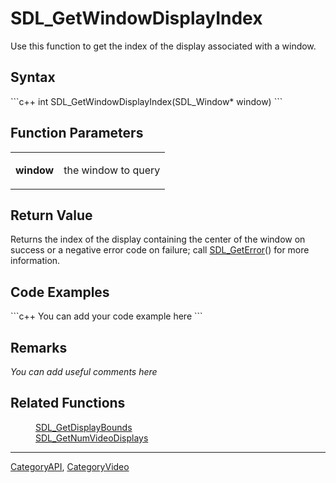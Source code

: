 <!-- # page was renamed from SDL_GetWindowDisplay -->
<!-- pragma section-numbers off -->
<!-- pragma camelcase off -->

= SDL_GetWindowDisplayIndex =
Use this function to get the index of the display associated with a window.


== Syntax ==
```c++
int SDL_GetWindowDisplayIndex(SDL_Window* window)
```

== Function Parameters ==
{|
|'''window'''
|the window to query
|}

== Return Value ==
Returns the index of the display containing the center of the window on success or a negative error code on failure; call [[SDL_GetError]]() for more information.

== Code Examples ==
```c++
You can add your code example here
```

== Remarks ==
''You can add useful comments here''

== Related Functions ==
:[[SDL_GetDisplayBounds]]
:[[SDL_GetNumVideoDisplays]]

----
[[CategoryAPI]], [[CategoryVideo]]
